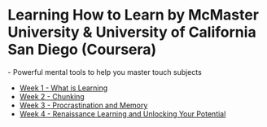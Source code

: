 = Learning How to Learn by McMaster University & University of California San Diego (Coursera) =
- Powerful mental tools to help you master touch subjects

* [[Week 1 - What is Learning]]
* [[Week 2 - Chunking]]
* [[Week 3 - Procrastination and Memory]]
* [[Week 4 - Renaissance Learning and Unlocking Your Potential]]
